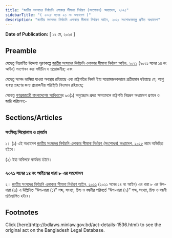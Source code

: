 ```yaml
---
title: "জাতীয় সংসদের নির্বাচনি এলাকার সীমানা নির্ধারণ (সংশোধন) অধ্যাদেশ, ২০২৫"
sidebarTitle: "( ২০২৫ সনের ২৩ নং অধ্যাদেশ )"
description: "জাতীয় সংসদের নির্বাচনি এলাকার সীমানা নির্ধারণ আইন, ২০২১ সংশোধনকল্পে প্রণীত অধ্যাদেশ"
---
```


**Date of Publication:** [ ১২ মে, ২০২৫ ]

## Preamble

যেহেতু নিম্নবর্ণিত উদ্দেশ্য পূরণকল্পে [জাতীয় সংসদের নির্বাচনি এলাকার সীমানা নির্ধারণ আইন, ২০২১](/act-1379.html "জাতীয় সংসদের নির্বাচনি এলাকার সীমানা নির্ধারণ আইন, ২০২১") (২০২১ সনের ১৪ নং আইন) সংশোধন করা সমীচীন ও প্রয়োজনীয়; এবং

যেহেতু সংসদ ভাঙ্গিয়া যাওয়া অবস্থায় রহিয়াছে এবং রাষ্ট্রপতির নিকট ইহা সন্তোষজনকভাবে প্রতীয়মান হইয়াছে যে, আশু ব্যবস্থা গ্রহণের জন্য প্রয়োজনীয় পরিস্থিতি বিদ্যমান রহিয়াছে;

সেহেতু [গণপ্রজাতন্ত্রী বাংলাদেশের সংবিধান](/act-957.html "গণপ্রজাতন্ত্রী বাংলাদেশের সংবিধান")ের ৯৩(১) অনুচ্ছেদে প্রদত্ত ক্ষমতাবলে রাষ্ট্রপতি নিম্নরূপ অধ্যাদেশ প্রণয়ন ও জারি করিলেন:-

## Sections/Articles

### সংক্ষিপ্ত শিরোনাম ও প্রবর্তন

১। (১) এই অধ্যাদেশ [জাতীয় সংসদের নির্বাচনি এলাকার সীমানা নির্ধারণ (সংশোধন) অধ্যাদেশ, ২০২৫](/act-1536.html "জাতীয় সংসদের নির্বাচনি এলাকার সীমানা নির্ধারণ (সংশোধন) অধ্যাদেশ, ২০২৫") নামে অভিহিত হইবে।

(২) ইহা অবিলম্বে কার্যকর হইবে।

### ২০২১ সনের ১৪ নং আইনের ধারা ৮ এর সংশোধন

২। [জাতীয় সংসদের নির্বাচনি এলাকার সীমানা নির্ধারণ আইন, ২০২১](/act-1379.html "জাতীয় সংসদের নির্বাচনি এলাকার সীমানা নির্ধারণ আইন, ২০২১") (২০২১ সনের ১৪ নং আইন) এর ধারা ৮ এর উপ-ধারা (৩) এ উল্লিখিত “উপ-ধারা (১)” শব্দ, সংখ্যা, চিহ্ন ও বন্ধনীর পরিবর্তে “উপ-ধারা (২)” শব্দ, সংখ্যা, চিহ্ন ও বন্ধনী প্রতিস্থাপিত হইবে।

## Footnotes

<Note>
  Click [here](http://bdlaws.minlaw.gov.bd/act-details-1536.html) to see the original act on the Bangladesh Legal Database.
</Note>
